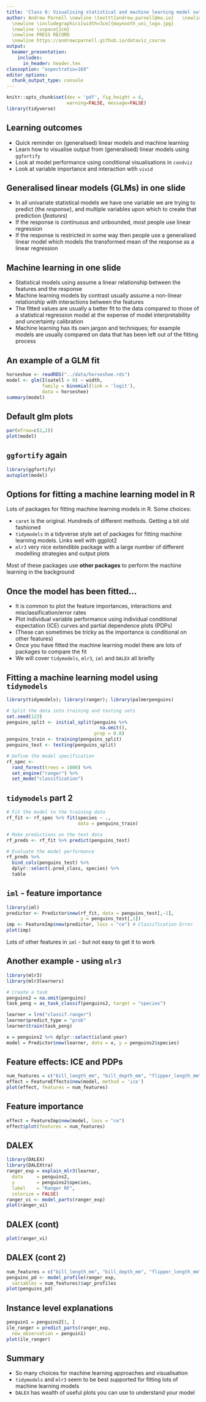 ```yaml
---
title: 'Class 6: Visualising statistical and machine learning model output.'
author: Andrew Parnell \newline \texttt{andrew.parnell@mu.ie}   \newline \vspace{1cm}
  \newline \includegraphics[width=3cm]{maynooth_uni_logo.jpg}
  \newline \vspace{1cm}
  \newline PRESS RECORD 
  \newline https://andrewcparnell.github.io/dataviz_course 
output:
  beamer_presentation:
    includes:
      in_header: header.tex
classoption: "aspectratio=169"
editor_options: 
  chunk_output_type: console
---
```


```r
knitr::opts_chunk$set(dev = 'pdf', fig.height = 4,
                      warning=FALSE, message=FALSE)
library(tidyverse)
```

## Learning outcomes

- Quick reminder on (generalised) linear models and machine learning
- Learn how to visualise output from (generalised) linear models using `ggfortify`
- Look at model performance using conditional visualisations in `condviz`
- Look at variable importance and interaction wtih `vivid`

## Generalised linear models (GLMs) in one slide

- In all univariate statistical models we have one variable we are trying to predict (the _response_), and multiple variables upon which to create that prediction (_features_)
- If the response is continuous and unbounded, most people use linear regression
- If the response is restricted in some way then people use a generalised linear model which models the transformed mean of the response as a linear regression

## Machine learning in one slide

- Statistical models using assume a linear relationship between the features and the response
- Machine learning models by contrast usually assume a non-linear relationship with interactions between the features
- The fitted values are usually a better fit to the data compared to those of a statistical regression model at the expense of model interpretability and uncertainty calibration
- Machine learning has its own jargon and techniques; for example models are usually compared on data that has been left out of the fitting process

## An example of a GLM fit

\small 
```r
horseshoe <- readRDS("../data/horseshoe.rds")
model <- glm(I(satell > 0) ~ width, 
             family = binomial(link = 'logit'), 
             data = horseshoe)
summary(model)
```

## Default glm plots

```r
par(mfrow=c(2,2))
plot(model)
```

## `ggfortify` again

```r
library(ggfortify)
autoplot(model)
```

## Options for fitting a machine learning model in R

Lots of packages for fitting machine learning models in R. Some choices:

- `caret` is the original. Hundreds of different methods. Getting a bit old fashioned
- `tidymodels` in a tidyverse style set of packages for fitting machine learning models. Links well with ggplot2
- `mlr3` very nice extendible package with a large number of different modelling strategies and output plots

Most of these packages use __other packages__ to perform the machine learning in the background

## Once the model has been fitted...

- It is common to plot the feature importances, interactions and misclassification/error rates
- Plot individual variable performance using individual conditional expectation (ICE) curves and partial dependence plots (PDPs)
- (These can sometimes be tricky as the importance is conditional on other features)
- Once you have fitted the machine learning model there are lots of packages to compare the fit
- We will cover `tidymodels`, `mlr3`, `iml` and `DALEX` all briefly

## Fitting a machine learning model using `tidymodels`

\small 
```r
library(tidymodels); library(ranger); library(palmerpenguins)

# Split the data into training and testing sets
set.seed(123)
penguins_split <- initial_split(penguins %>% 
                                  na.omit(), 
                                prop = 0.8)
penguins_train <- training(penguins_split)
penguins_test <- testing(penguins_split)

# Define the model specification
rf_spec <- 
  rand_forest(trees = 1000) %>% 
  set_engine("ranger") %>% 
  set_mode("classification")
```

## `tidymodels` part 2

\small 
```r
# Fit the model to the training data
rf_fit <- rf_spec %>% fit(species ~ ., 
                          data = penguins_train)

# Make predictions on the test data
rf_preds <- rf_fit %>% predict(penguins_test)

# Evaluate the model performance
rf_preds %>% 
  bind_cols(penguins_test) %>% 
  dplyr::select(.pred_class, species) %>% 
  table
```

## `iml` - feature importance

```r
library(iml)
predictor <- Predictor$new(rf_fit, data = penguins_test[,-1],
                           y = penguins_test[,1])
imp <- FeatureImp$new(predictor, loss = "ce") # Classification Error
plot(imp)
```

Lots of other features in `iml` - but not easy to get it to work

## Another example - using `mlr3`

```r
library(mlr3)
library(mlr3learners)

# Create a task
penguins2 = na.omit(penguins)
task_peng = as_task_classif(penguins2, target = "species")

learner = lrn("classif.ranger")
learner$predict_type = "prob"
learner$train(task_peng)

x = penguins2 %>% dplyr::select(island:year)
model = Predictor$new(learner, data = x, y = penguins2$species)
```

## Feature effects: ICE and PDPs

```r
num_features = c("bill_length_mm", "bill_depth_mm", "flipper_length_mm", "body_mass_g", "year")
effect = FeatureEffects$new(model, method = 'ice')
plot(effect, features = num_features)
```

## Feature importance

```r
effect = FeatureImp$new(model, loss = "ce")
effect$plot(features = num_features)
```

## DALEX

```r
library(DALEX)
library(DALEXtra)
ranger_exp = explain_mlr3(learner,
  data     = penguins2,
  y        = penguins2$species,
  label    = "Ranger RF",
  colorize = FALSE)
ranger_vi <- model_parts(ranger_exp)
plot(ranger_vi)
```

## DALEX (cont)

```r
plot(ranger_vi)
```

## DALEX (cont 2)

```r
num_features = c("bill_length_mm", "bill_depth_mm", "flipper_length_mm", "body_mass_g", "year")
penguins_pd <- model_profile(ranger_exp,
  variables = num_features)$agr_profiles
plot(penguins_pd)
```

## Instance level explanations

```r
penguin1 = penguins2[1, ]
ile_ranger = predict_parts(ranger_exp,
  new_observation = penguin1)
plot(ile_ranger)
```

## Summary

- So many choices for machine learning approaches and visualisation 
- `tidymodels` and `mlr3` seem to be best supported for fitting lots of machine learning models
- `DALEX` has wealth of useful plots you can use to understand your model

